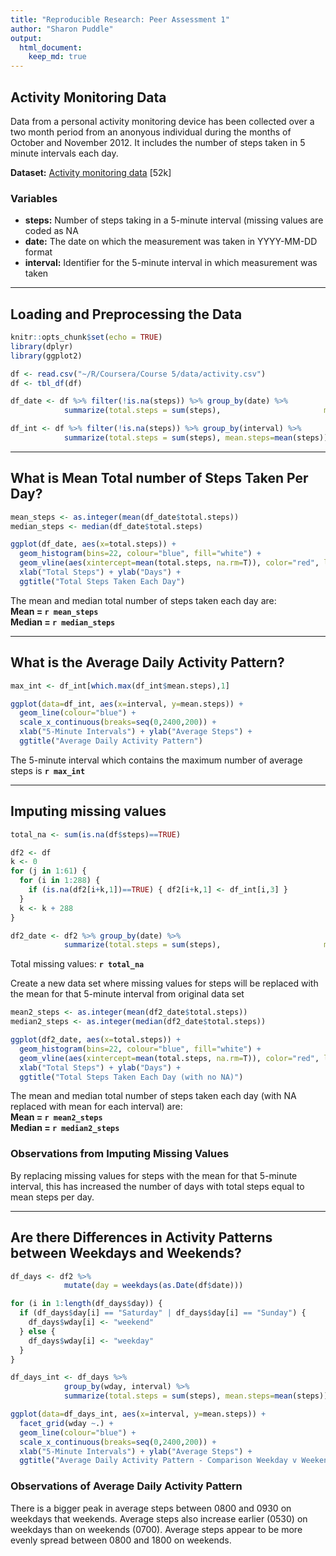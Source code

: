 ```yaml
---
title: "Reproducible Research: Peer Assessment 1"
author: "Sharon Puddle"
output: 
  html_document:
    keep_md: true
---
```


## Activity Monitoring Data

Data from a personal activity monitoring device has been collected over a two month period from an anonyous individual during the months of October and November 2012. It includes the number of steps taken in 5 minute intervals each day.

**Dataset:** [Activity monitoring data](https://d396qusza40orc.cloudfront.net/repdata%2Fdata%2Factivity.zip) [52k]

### Variables
- **steps:** Number of steps taking in a 5-minute interval (missing values are coded as NA
- **date:** The date on which the measurement was taken in YYYY-MM-DD format
- **interval:** Identifier for the 5-minute interval in which measurement was taken  
  
---
  
## Loading and Preprocessing the Data

```r
knitr::opts_chunk$set(echo = TRUE)
library(dplyr)
library(ggplot2)

df <- read.csv("~/R/Coursera/Course 5/data/activity.csv")
df <- tbl_df(df)

df_date <- df %>% filter(!is.na(steps)) %>% group_by(date) %>%
            summarize(total.steps = sum(steps),                       mean.steps = mean(steps))

df_int <- df %>% filter(!is.na(steps)) %>% group_by(interval) %>%
            summarize(total.steps = sum(steps), mean.steps=mean(steps))
```
  
---  
  
## What is Mean Total number of Steps Taken Per Day?

```r
mean_steps <- as.integer(mean(df_date$total.steps))
median_steps <- median(df_date$total.steps)

ggplot(df_date, aes(x=total.steps)) + 
  geom_histogram(bins=22, colour="blue", fill="white") + 
  geom_vline(aes(xintercept=mean(total.steps, na.rm=T)), color="red", linetype="dashed", size=1) + 
  xlab("Total Steps") + ylab("Days") + 
  ggtitle("Total Steps Taken Each Day")
```
  
The mean and median total number of steps taken each day are:  
**Mean = `r mean_steps`**  
**Median = `r median_steps`**
  
---  
  
## What is the Average Daily Activity Pattern?

```r
max_int <- df_int[which.max(df_int$mean.steps),1]

ggplot(data=df_int, aes(x=interval, y=mean.steps)) + 
  geom_line(colour="blue") +
  scale_x_continuous(breaks=seq(0,2400,200)) +
  xlab("5-Minute Intervals") + ylab("Average Steps") +
  ggtitle("Average Daily Activity Pattern")
```
  
The 5-minute interval which contains the maximum number of average steps is **`r max_int`**   
  
---
  
## Imputing missing values

``` r
total_na <- sum(is.na(df$steps)==TRUE)

df2 <- df 
k <- 0
for (j in 1:61) {
  for (i in 1:288) {
    if (is.na(df2[i+k,1])==TRUE) { df2[i+k,1] <- df_int[i,3] }
  }
  k <- k + 288
}

df2_date <- df2 %>% group_by(date) %>%
            summarize(total.steps = sum(steps),                       mean.steps = mean(steps))
```
Total missing values: **`r total_na`**  

Create a new data set where missing values for steps will be replaced with the mean for that 5-minute interval from original data set  

```r
mean2_steps <- as.integer(mean(df2_date$total.steps))
median2_steps <- as.integer(median(df2_date$total.steps))

ggplot(df2_date, aes(x=total.steps)) + 
  geom_histogram(bins=22, colour="blue", fill="white") + 
  geom_vline(aes(xintercept=mean(total.steps, na.rm=T)), color="red", linetype="dashed", size=1) + 
  xlab("Total Steps") + ylab("Days") + 
  ggtitle("Total Steps Taken Each Day (with no NA)")
```
  
The mean and median total number of steps taken each day (with NA replaced with mean for each interval) are:  
**Mean = `r mean2_steps`**  
**Median = `r median2_steps`**  

### Observations from Imputing Missing Values
By replacing missing values for steps with the mean for that 5-minute interval, this has increased the number of days with total steps equal to mean steps per day.  
  
---
  
## Are there Differences in Activity Patterns between Weekdays and Weekends?

``` r
df_days <- df2 %>% 
            mutate(day = weekdays(as.Date(df$date)))

for (i in 1:length(df_days$day)) {
  if (df_days$day[i] == "Saturday" | df_days$day[i] == "Sunday") {
    df_days$wday[i] <- "weekend" 
  } else { 
    df_days$wday[i] <- "weekday"
  }
}

df_days_int <- df_days %>%
            group_by(wday, interval) %>%
            summarize(total.steps = sum(steps), mean.steps=mean(steps))

ggplot(data=df_days_int, aes(x=interval, y=mean.steps)) + 
  facet_grid(wday ~.) +
  geom_line(colour="blue") + 
  scale_x_continuous(breaks=seq(0,2400,200)) +
  xlab("5-Minute Intervals") + ylab("Average Steps") +
  ggtitle("Average Daily Activity Pattern - Comparison Weekday v Weekend")

```

### Observations of Average Daily Activity Pattern
There is a bigger peak in average steps between 0800 and 0930 on weekdays that weekends. Average steps also increase earlier (0530) on weekdays than on weekends (0700). Average steps appear to be more evenly spread between 0800 and 1800 on weekends.  
